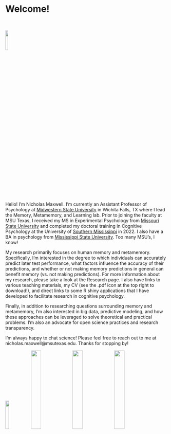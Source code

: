 # Welcome!

<br>

<img src="images/me!.jpg" style="width:12.5%">

<br>

Hello! I’m Nicholas Maxwell. I’m currently an Assistant Professor of Psychology at [Midwestern State University](https://www.msutexas.edu) in Wichita Falls, TX where I lead the Memory, Metamemory, and Learning lab. Prior to joining the faculty at MSU Texas, I received my MS in Experimental Psychology from [Missouri State University](https://www.missouristate.edu/) and completed my doctoral training in Cognitive Psychology at the University of [Southern Mississippi](https://www.usm.edu/) in 2022. I also have a BA in psychology from [Mississippi State University](https://www.msstate.edu). Too many MSU's, I know!

My research primarily focuses on human memory and metamemory. Specifically, I’m interested in the degree to which individuals can accurately predict later test performance, what factors influence the accuracy of their predictions, and whether or not making memory predictions in general can benefit memory (vs. not making predictions). For more information about my research, please take a look at the Research page. I also have links to various teaching materials, my CV (see the .pdf icon at the top right to download!), and direct links to some R shiny applications that I have developed to facilitate research in cognitive psychology.
 
Finally, in addition to researching questions surrounding memory and metamemory, I’m also interested in big data, predictive modeling, and how these approaches can be leveraged to solve theoretical and practical problems. I’m also an advocate for open science practices and research transparency.

I’m always happy to chat science! Please feel free to reach out to me at nicholas.maxwell@msutexas.edu. Thanks for stopping by!

<img src="images/MSU_logo3.png" style="width:15%"> <img src="images/MSU_logo2.png" style="width:25%"> <img src="images/USM_logo.jpg" style="width:25%"> <img src="images/MSU_logo.jpg" style="width:25%">